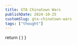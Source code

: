 ```yaml
---
title: GTA Chinatown Wars
publishDate: 2024-10-25
customSlug: gta-chinatown-wars
tags: ["thought"]
---
```



  return (
    <style>{`
      strong {
        color: red
      }
    `}</style>
  )
}

<ResetState article="gta" />

<Style />

  return (
    <>
      <CheckboxSaved article={"gta"} />
    </>
  )
}

## Story


- <C /> 58 missions

## Secondary Missions

- <C /> Taxi driver - 15 in a row - **bulletproof taxi**
- <C /> Ambulance driver - 5 waves - all patients survived - **infinite sprint**
- <C /> Policeman - 5 waves - **upgraded bulletproof vest**
- <C /> Firefighter - 10 fires - **fire immunity**
- <C /> Tattoo - 20 tattoos
- <C /> Raid on the warehouse - 1 raid
- Express delivery
  - <C /> Middle Park East
  - <C /> Industrial area
- Noodles at home
  - <C /> Chinatown
  - <C /> Cerveza Heights
- <C /> HoboTron - 5 waves
- Liberty City Shooting Club - 10,000 points each - **25% off all gear at Ammu-Nation**
  - <C /> Pistol
  - <C /> Submachine gun
  - <C /> Shotgun
  - <C /> Grenades
  - <C /> Sniper rifle
- <C /> Chariot tours - less than 15 seconds.

## 8 Random characters



<details>
<summary>Random characters map</summary>

<Image src={RandomCharacters} alt="Random characters map"/>

</details>


- <C /> Alonso (yellow dot on the map)
- <C /> Cherise (brown dot on the map)
- <C /> Guy (purple dot on the map)
- Giorgio (red dots on the map)
  - <C /> 1 mission
  - <C /> 1 mission
- Marcy (dark blue dots on the map)
  - <C /> 1 mission
  - <C /> 1 mission
- Selma (turquoise dots on the map)
  - <C /> 1 mission
  - <C /> 1 mission
- Tommy (green dots on the map)
  - <C /> 1 mission
  - <C /> 1 mission
- Wilhelm (orange dots on the map)
  - <C /> 1 mission
  - <C /> 1 mission
  - <C /> 1 mission

## Rampages


<details>
<summary>Rampages map</summary>

<Image src={Rampage} alt="Rampages map"/>

> https://en.wikigta.org/wiki/Rampages_(GTA_Chinatown_Wars)

</details>


- <C /> 30 rampages
- <C /> 5 rampages in vehicle

## Courses against the Clock


> **Cityscape car**

### Multiple routes


<details>
<summary>Against clock map</summary>

<Image src={AgainstClock} alt="Against clock map"/>

</details>

- Boulevard chrono (Boulevard, Bohan)
  - <C /> Route 1
  - <C /> Route 2
  - <C /> Route 3
  - <C /> Route 4
- Dukes Chrono Sprint (Meadow Hills Park)
  - <C /> Course 1
  - <C /> Course 2
  - <C /> Course 3
- Karting Chrono (Kart Circuit at Firefly Island) - **Go-Kart**
  - <C /> Course 1
  - <C /> Course 2
  - <C /> Course 3
  - <C /> Course 4
- Patriot Park chrono (Middle Park)
  - <C /> Course 1
  - <C /> Course 2
  - <C /> Course 3
  - <C /> Course 4
- Jetscapade chrono (South of the Algonquin Bridge)
  - <C /> Route 1
  - <C /> Route 2
  - <C /> Route 3
  - <C /> Route 4

### Simple route


<details>
<summary>Against clock simple map</summary>

<Image src={AgainstClockSimple} alt="Against clock simple map"/>

</details>


- <C /> Beach Parade (The Sabre GT at Beach Gate)
- <C /> Bohan Serpent (In the Bohan industrial zone)
- <C /> East Side Trip (The Banshee in East Holland)
- <C /> Cemetery Tour (Hearse at Steinway Cemetery)
- <C /> Exchange Course (The FXT Cavalcade at Castel Garden)
- <C /> Midtown Challenge (The Sultan at Meat Quarter)
- <C /> Monument Mania (The Angel in South Slopes Park)

## Street racing


<details>
<summary>Street Racing</summary>

<Image src={StreetRace} alt="Street Racing"/>

</details>

> **Formula R car**

- S&M Grand Slam (Chase Point) - **SR Style car**
  - <C /> Bohan Cup
  - <C /> Bohan Rally
- Transfender Meeting (Westminster) - **MK GT9 car**
  - <C /> Algonquin Auto-Club
  - <C /> Star Junction Circuit
  - <C /> Middle Park Match
- Highway Tournament (Airport) - **500 XLR8 car**
  - <C /> Schlotter Rush
  - <C /> Broker Open
  - <C /> Dukes Challenge

## Rewards


<details>
<summary>Dealers map</summary>

<Image src={Dealers} alt="Dealers map"/>

> https://en.wikigta.org/wiki/Drug_dealers_(GTA_Chinatown_Wars)

</details>


<details>
<summary>Houses map</summary>

<Image src={Houses} alt="Houses map"/>

> https://en.wikigta.org/wiki/Safe_houses_(GTA_Chinatown_Wars)

- 5 with story missions
- 1 with Wilhelm's third encounter
- 1 with Scratch Cards
- 14 purchasable

</details>


- <C /> Jeweled Key to the City - 21 hideouts
- <C /> Golden Binoculars - 40 dealers
- <C /> Titanium Briefcase - 80 dealers
- <C /> Silver Safe - 2000 dollars
- <C /> Wooden Spoon 500 dollars loss in deal
- <C /> The Jeweled Bong - depressant distribution
- <C /> Diamond Pillbox - hallucinogen distribution
- <C /> Platinum Syringe - powder distribution

## Security Cameras


<details>
<summary>Cameras map</summary>

<Image src={Cameras} alt="Cameras map"/>

</details>

- <C /> 100 security cameras

## Unique Stunt Jumps


<details>
<summary>Jumps map</summary>

<Image src={Jumps} alt="Jumps map"/>

> https://en.wikigta.org/wiki/Unique_Stunt_Jumps_(GTA_Chinatown_Wars)

</details>

- <C /> 30 unique stunt jumps

## The Guardian Lions


<details>
<summary>Lion map</summary>

<Image src={Lion} alt="Lion map"/>

</details>

- <C /> 2 Guardian Lions


---

RIP Social Club - Killed by Nintendo WiFi

---

<details>
<summary>References</summary>

- https://www.gta-chinatownwars.fr/
- http://www.gtalegende.com/
- https://en.wikigta.org/wiki/Grand_Theft_Auto:_Chinatown_Wars
- https://gta.fandom.com/wiki/Category:GTA_Chinatown_Wars

</details>